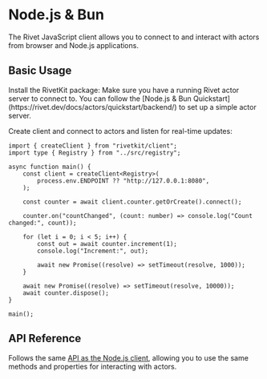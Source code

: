 

# Node.js & Bun

The Rivet JavaScript client allows you to connect to and interact with actors from browser and Node.js applications.

## Basic Usage

<Steps>
<Step title="Installation">
Install the RivetKit package:
<InstallPackage name="rivetkit" />
</Step>

<Step title="Create Client and Connect to Actor">

<Note>
  Make sure you have a running Rivet actor server to connect to. You can follow the [Node.js & Bun Quickstart](https://rivet.dev/docs/actors/quickstart/backend/) to set up a simple actor server.
</Note>

Create client and connect to actors and listen for real-time updates:

```tsx {{"title":"index.ts"}}
import { createClient } from "rivetkit/client";
import type { Registry } from "../src/registry";

async function main() {
	const client = createClient<Registry>(
		process.env.ENDPOINT ?? "http://127.0.0.1:8080",
	);

	const counter = await client.counter.getOrCreate().connect();

	counter.on("countChanged", (count: number) => console.log("Count changed:", count));

	for (let i = 0; i < 5; i++) {
		const out = await counter.increment(1);
		console.log("Increment:", out);

		await new Promise((resolve) => setTimeout(resolve, 1000));
	}

	await new Promise((resolve) => setTimeout(resolve, 10000));
	await counter.dispose();
}

main();

```
</Step>
</Steps>

## API Reference

Follows the same [API as the Node.js client](http://rivet.dev/docs/actors/clients/#actor-client), allowing you to use the same methods and properties for interacting with actors.